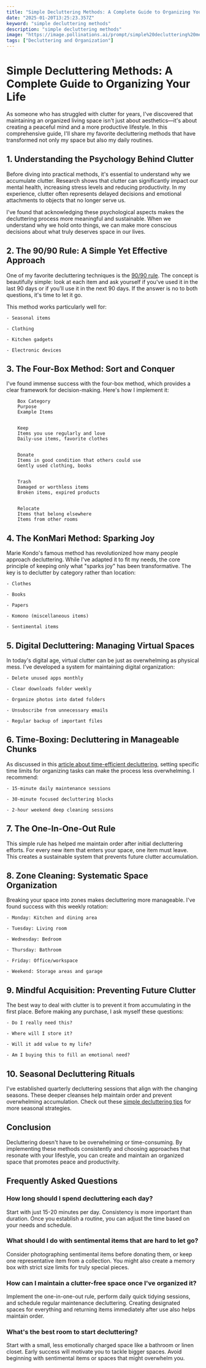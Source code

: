 ```yaml
---
title: "Simple Decluttering Methods: A Complete Guide to Organizing Your Life"
date: "2025-01-20T13:25:23.357Z"
keyword: "simple decluttering methods"
description: "simple decluttering methods"
image: "https://image.pollinations.ai/prompt/simple%20decluttering%20methods%2C%20realistic%20photo%2C%20high%20quality%2C%204k?width=1024&height=1024&nologo=true"
tags: ["Decluttering and Organization"]
---
```


# Simple Decluttering Methods: A Complete Guide to Organizing Your Life


As someone who has struggled with clutter for years, I've discovered that maintaining an organized living space isn't just about aesthetics—it's about creating a peaceful mind and a more productive lifestyle. In this comprehensive guide, I'll share my favorite decluttering methods that have transformed not only my space but also my daily routines.



## 1. Understanding the Psychology Behind Clutter


Before diving into practical methods, it's essential to understand why we accumulate clutter. Research shows that clutter can significantly impact our mental health, increasing stress levels and reducing productivity. In my experience, clutter often represents delayed decisions and emotional attachments to objects that no longer serve us.



I've found that acknowledging these psychological aspects makes the decluttering process more meaningful and sustainable. When we understand why we hold onto things, we can make more conscious decisions about what truly deserves space in our lives.



## 2. The 90/90 Rule: A Simple Yet Effective Approach


One of my favorite decluttering techniques is the [90/90 rule](https://productivityprospect.com/blog/minimalist-decluttering-methods-for-working-professionals/). The concept is beautifully simple: look at each item and ask yourself if you've used it in the last 90 days or if you'll use it in the next 90 days. If the answer is no to both questions, it's time to let it go.



This method works particularly well for:



    - Seasonal items

    - Clothing

    - Kitchen gadgets

    - Electronic devices



## 3. The Four-Box Method: Sort and Conquer


I've found immense success with the four-box method, which provides a clear framework for decision-making. Here's how I implement it:




    
        Box Category
        Purpose
        Example Items
    
    
        Keep
        Items you use regularly and love
        Daily-use items, favorite clothes
    
    
        Donate
        Items in good condition that others could use
        Gently used clothing, books
    
    
        Trash
        Damaged or worthless items
        Broken items, expired products
    
    
        Relocate
        Items that belong elsewhere
        Items from other rooms
    




## 4. The KonMari Method: Sparking Joy


Marie Kondo's famous method has revolutionized how many people approach decluttering. While I've adapted it to fit my needs, the core principle of keeping only what "sparks joy" has been transformative. The key is to declutter by category rather than location:




    - Clothes

    - Books

    - Papers

    - Komono (miscellaneous items)

    - Sentimental items



## 5. Digital Decluttering: Managing Virtual Spaces


In today's digital age, virtual clutter can be just as overwhelming as physical mess. I've developed a system for maintaining digital organization:




    - Delete unused apps monthly

    - Clear downloads folder weekly

    - Organize photos into dated folders

    - Unsubscribe from unnecessary emails

    - Regular backup of important files



## 6. Time-Boxing: Decluttering in Manageable Chunks


As discussed in this [article about time-efficient decluttering](https://productivityprospect.com/blog/time-efficient-decluttering-methods-for-full-time-students/), setting specific time limits for organizing tasks can make the process less overwhelming. I recommend:




    - 15-minute daily maintenance sessions

    - 30-minute focused decluttering blocks

    - 2-hour weekend deep cleaning sessions



## 7. The One-In-One-Out Rule


This simple rule has helped me maintain order after initial decluttering efforts. For every new item that enters your space, one item must leave. This creates a sustainable system that prevents future clutter accumulation.



## 8. Zone Cleaning: Systematic Space Organization


Breaking your space into zones makes decluttering more manageable. I've found success with this weekly rotation:




    - Monday: Kitchen and dining area

    - Tuesday: Living room

    - Wednesday: Bedroom

    - Thursday: Bathroom

    - Friday: Office/workspace

    - Weekend: Storage areas and garage



## 9. Mindful Acquisition: Preventing Future Clutter


The best way to deal with clutter is to prevent it from accumulating in the first place. Before making any purchase, I ask myself these questions:




    - Do I really need this?

    - Where will I store it?

    - Will it add value to my life?

    - Am I buying this to fill an emotional need?



## 10. Seasonal Decluttering Rituals


I've established quarterly decluttering sessions that align with the changing seasons. These deeper cleanses help maintain order and prevent overwhelming accumulation. Check out these [simple decluttering tips](https://productivityprospect.com/blog/simple-decluttering-tips/) for more seasonal strategies.



## Conclusion


Decluttering doesn't have to be overwhelming or time-consuming. By implementing these methods consistently and choosing approaches that resonate with your lifestyle, you can create and maintain an organized space that promotes peace and productivity.



## Frequently Asked Questions


### How long should I spend decluttering each day?

Start with just 15-20 minutes per day. Consistency is more important than duration. Once you establish a routine, you can adjust the time based on your needs and schedule.



### What should I do with sentimental items that are hard to let go?

Consider photographing sentimental items before donating them, or keep one representative item from a collection. You might also create a memory box with strict size limits for truly special pieces.



### How can I maintain a clutter-free space once I've organized it?

Implement the one-in-one-out rule, perform daily quick tidying sessions, and schedule regular maintenance decluttering. Creating designated spaces for everything and returning items immediately after use also helps maintain order.



### What's the best room to start decluttering?

Start with a small, less emotionally charged space like a bathroom or linen closet. Early success will motivate you to tackle bigger spaces. Avoid beginning with sentimental items or spaces that might overwhelm you.

